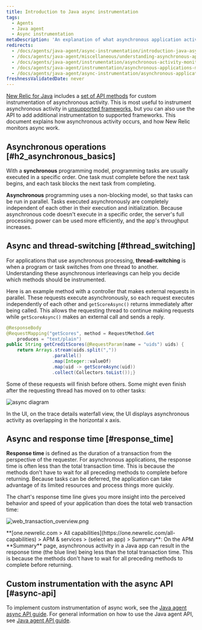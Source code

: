 ```yaml
---
title: Introduction to Java async instrumentation
tags:
  - Agents
  - Java agent
  - Async instrumentation
metaDescription: 'An explanation of what asynchronous application activity is, and how it impacts New Relic performance monitoring of Java applications.'
redirects:
  - /docs/agents/java-agent/async-instrumentation/introduction-java-async-instrumentation
  - /docs/agents/java-agent/miscellaneous/understanding-asynchronous-applications
  - /docs/agents/java-agent/instrumentation/asynchronous-activity-monitoring-considerations
  - /docs/agents/java-agent/instrumentation/asynchronous-applications-monitoring-considerations
  - /docs/agents/java-agent/async-instrumentation/asynchronous-applications-monitoring-considerations
freshnessValidatedDate: never
---
```




[New Relic for Java](/docs/agents/java-agent/getting-started/introduction-new-relic-java) includes a [set of API methods](/docs/agents/java-agent/java-agent-api/java-agent-api-asynchronous-applications) for custom instrumentation of asynchronous activity. This is most useful to instrument asynchronous activity in [unsupported frameworks](/docs/agents/java-agent/getting-started/compatibility-requirements-java-agent#frameworks), but you can also use the API to add additional instrumentation to supported frameworks. This document explains how asynchronous activity occurs, and how New Relic monitors async work.

## Asynchronous operations [#h2_asynchronous_basics]

With a **synchronous** programming model, programming tasks are usually executed in a specific order. One task must complete before the next task begins, and each task blocks the next task from completing.

**Asynchronous** programming uses a non-blocking model, so that tasks can be run in parallel. Tasks executed asynchronously are completely independent of each other in their execution and initialization. Because asynchronous code doesn't execute in a specific order, the server's full processing power can be used more efficiently, and the app's throughput increases.

## Async and thread-switching [#thread_switching]

For applications that use asynchronous processing, **thread-switching** is when a program or task switches from one thread to another. Understanding these asynchronous interleavings can help you decide which methods should be instrumented.

Here is an example method with a controller that makes external requests in parallel. These requests execute asynchronously, so each request executes independently of each other and `getScoreAsync()` returns immediately after being called. This allows the requesting thread to continue making requests while `getScoreAsync()` makes an external call and sends a reply.

```java
@ResponseBody
@RequestMapping("getScores", method = RequestMethod.Get
    produces = "text/plain")
public String getCreditScores(@RequestParam(name = "uids") uids) {
    return Arrays.stream(uids.split(","))
                 .parallel()
                 .map(Integer::valueOf)
                 .map(uid -> getScoreAsync(uid))
                 .collect(Collectors.toList());}
```

Some of these requests will finish before others. Some might even finish after the requesting thread has moved on to other tasks:

<img
  title="async diagram"
  alt="async diagram"
  src={apmJavaAsyncActivity}
/>

In the <InlinePopover type="apm" /> UI, on the trace details waterfall view, the UI displays asynchronous activity as overlapping in the horizontal x axis. 

## Async and response time [#response_time]

**Response time** is defined as the duration of a transaction from the perspective of the requester. For asynchronous applications, the response time is often less than the total transaction time. This is because the methods don't have to wait for all preceding methods to complete before returning. Because tasks can be deferred, the application can take advantage of its limited resources and process things more quickly.

The chart's response time line gives you more insight into the perceived behavior and speed of your application than does the total web transaction time:

<img
  title="web_transaction_overview.png"
  alt="web_transaction_overview.png"
  src={apmWebTransactionOverview}
/>

<figcaption>
  **[one.newrelic.com > All capabilities](https://one.newrelic.com/all-capabilities) > APM & services > (select an app) > Summary**: On the APM **Summary** page, asynchronous activity in a Java app can result in the response time (the blue line) being less than the total transaction time. This is because the methods don't have to wait for all preceding methods to complete before returning.
</figcaption>

## Custom instrumentation with the async API [#async-api]

To implement custom instrumentation of async work, see the [Java agent async API guide](/docs/agents/java-agent/java-agent-api/java-agent-asynchronous-api-guide). For general information on how to use the Java agent API, see [Java agent API guide](/docs/agents/java-agent/custom-instrumentation/java-agent-api-guide).
